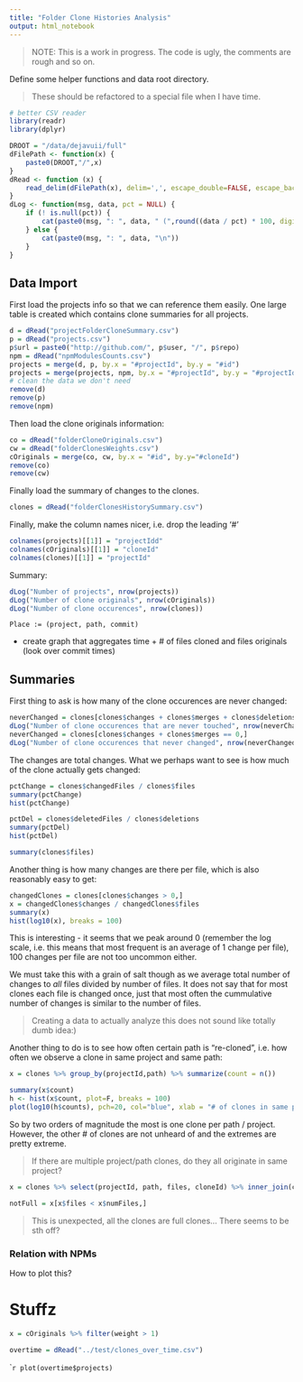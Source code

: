 ```yaml
---
title: "Folder Clone Histories Analysis"
output: html_notebook
---
```


> NOTE: This is a work in progress. The code is ugly, the comments are rough and so on. 

Define some helper functions and data root directory. 

> These should be refactored to a special file when I have time.

```r
# better CSV reader
library(readr)
library(dplyr)

DROOT = "/data/dejavuii/full"
dFilePath <- function(x) {
    paste0(DROOT,"/",x)
}
dRead <- function (x) {
    read_delim(dFilePath(x), delim=',', escape_double=FALSE, escape_backslash=TRUE, quote="\"")
}
dLog <- function(msg, data, pct = NULL) {
    if (! is.null(pct)) {
        cat(paste0(msg, ": ", data, " (",round((data / pct) * 100, digits = 2), "%)\n"))
    } else {
        cat(paste0(msg, ": ", data, "\n"))
    }
}
```

## Data Import

First load the projects info so that we can reference them easily. One large table is created which contains clone summaries for all projects.

```r
d = dRead("projectFolderCloneSummary.csv")
p = dRead("projects.csv")
p$url = paste0("http://github.com/", p$user, "/", p$repo)
npm = dRead("npmModulesCounts.csv")
projects = merge(d, p, by.x = "#projectId", by.y = "#id")
projects = merge(projects, npm, by.x = "#projectId", by.y = "#projectId")
# clean the data we don't need
remove(d)
remove(p)
remove(npm)
```

Then load the clone originals information:

```r
co = dRead("folderCloneOriginals.csv")
cw = dRead("folderClonesWeights.csv")
cOriginals = merge(co, cw, by.x = "#id", by.y="#cloneId")
remove(co)
remove(cw)
```

Finally load the summary of changes to the clones.

```r
clones = dRead("folderClonesHistorySummary.csv")
```

Finally, make the column names nicer, i.e. drop the leading '#'

```r
colnames(projects)[[1]] = "projectIdd"
colnames(cOriginals)[[1]] = "cloneId"
colnames(clones)[[1]] = "projectId"
```

Summary:

```r
dLog("Number of projects", nrow(projects))
dLog("Number of clone originals", nrow(cOriginals))
dLog("Number of clone occurences", nrow(clones))
```


    Place := (project, path, commit)


- create graph that aggregates time + # of files cloned and files originals (look over commit times)

## Summaries

First thing to ask is how many of the clone occurences are never changed:

```r
neverChanged = clones[clones$changes + clones$merges + clones$deletions == 0,]
dLog("Number of clone occurences that are never touched", nrow(neverChanged), pct = nrow(clones))
neverChanged = clones[clones$changes + clones$merges == 0,]
dLog("Number of clone occurences that never changed", nrow(neverChanged), pct = nrow(clones))
```

The changes are total changes. What we perhaps want to see is how much of the clone actually gets changed:

```r
pctChange = clones$changedFiles / clones$files
summary(pctChange)
hist(pctChange)
```

```r
pctDel = clones$deletedFiles / clones$deletions
summary(pctDel)
hist(pctDel)
```

```r
summary(clones$files)
```

Another thing is how many changes are there per file, which is also reasonably easy to get:

```r
changedClones = clones[clones$changes > 0,]
x = changedClones$changes / changedClones$files
summary(x)
hist(log10(x), breaks = 100)
```

This is interesting - it seems that we peak around 0 (remember the log scale, i.e. this means that most frequent is an average of 1 change per file), 100 changes per file are not too uncommon either. 

We must take this with a grain of salt though as we average total number of changes to *all* files divided by number of files. It does not say that for most clones each file is changed once, just that most often the cummulative number of changes is similar to the number of files. 

> Creating a data to actually analyze this does not sound like totally dumb idea:)

Another thing to do is to see how often certain path is "re-cloned", i.e. how often we observe a clone in same project and same path:

```r
x = clones %>% group_by(projectId,path) %>% summarize(count = n())
```

```r
summary(x$count)
h <- hist(x$count, plot=F, breaks = 100) 
plot(log10(h$counts), pch=20, col="blue", xlab = "# of clones in same project/path pair", ylab="Frequency (log10)", type = "h")
```

So by two orders of magnitude the most is one clone per path / project. However, the other # of clones are not unheard of and the extremes are pretty extreme. 

> If there are multiple project/path clones, do they all originate in same project?

```r
x = clones %>% select(projectId, path, files, cloneId) %>% inner_join(cOriginals, by = c("cloneId", "cloneId")) %>% select(-weight, -weightProjects, -weightRoots)
```


```r
notFull = x[x$files < x$numFiles,]
```

> This is unexpected, all the clones are full clones... There seems to be sth off? 


### Relation with NPMs

How to plot this? 

# Stuffz

```r
x = cOriginals %>% filter(weight > 1)
```



```r
overtime = dRead("../test/clones_over_time.csv")
```

```r
plot(overtime$projects)
``

